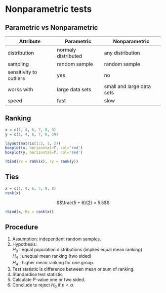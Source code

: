 # Nonparametric tests

## Parametric vs Nonparametric {#mytable}

<!-- <style>
#mytable th {
background: -webkit-gradient(linear, 50% 0%, 50% 100%, color-stop(40%, #FFA500), color-stop(80%, #FFA500)) no-repeat !important;
background-image: -webkit-linear-gradient(top, rgb(255,165,0) 40%, rgb(255,165,0) 80%) !important;
background: -webkit-linear-gradient(top, #FFA500 40%, #FFA500 80%) no-repeat !important;
background-image: -webkit-linear-gradient(top, rgb(255,165,0) 40%, rgb(255,165,0) 80%) !important;
background: -moz-linear-gradient(top, #FFA500 40%, #FFA500 80%) no-repeat !important;
background: -o-linear-gradient(top, #FFA500 40%, #FFA500 80%) no-repeat !important;
background: linear-gradient(top, #FFA500 40%, #FFA500 80%) no-repeat !important;
}
</style> -->

Attribute    | Parametric            | Nonparametric
-------------|-----------------------|--------------------------
distribution | normaly distributed   | any distribution
sampling     | random sample         | random sample
sensitivity to outliers | yes        | no
works with   | large data sets       | small and large data sets
speed        | fast                  | slow

## Ranking

```r
x = c(1, 4, 6, 7, 8, 9)
y = c(1, 4, 6, 7, 8, 39)

layout(matrix(1:2, 1, 2))
boxplot(x, horizontal=T, col='red')
boxplot(y, horizontal=T, col='red')
```

```r
rbind(rx = rank(x), ry = rank(y))
```

## Ties

```r
x = c(1, 4, 6, 7, 8, 8)
rank(x)
```

$$\frac{5 + 6}{2} = 5.5$$

```r
rbind(x, Rx = rank(x))
```


## Procedure

1. Assumption: independent random samples.
2. Hypothesis: 
<br>$H_0$ : equal population distributions (implies equal mean ranking) 
<br>$H_A$ : unequal mean ranking (two sided) 
<br>$H_A$ : higher mean ranking for one group.
3. Test statistic is difference between mean or sum of ranking.
4. Standardise test statistic
5. Calculate *P*-value one or two sided.
5. Conclude to reject $H_0$ if $p < \alpha$.